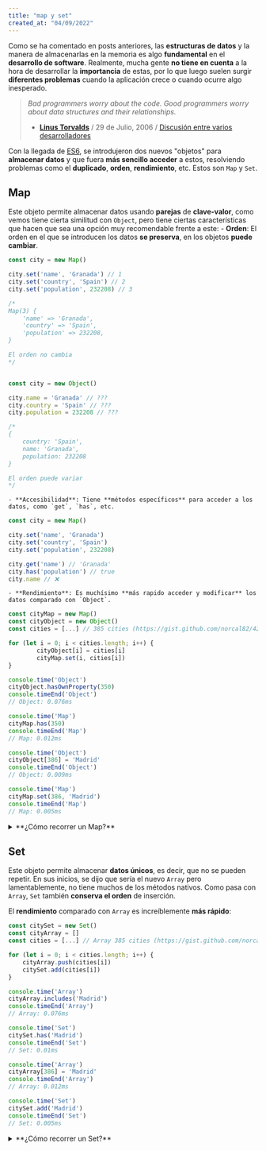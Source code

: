 ```yaml
---
title: "map y set"
created_at: "04/09/2022"
---
```


Como se ha comentado en posts anteriores, las **estructuras de datos** y la manera de almacenarlas en la memoria es algo **fundamental** en el **desarrollo de software**.
Realmente, mucha gente **no tiene en cuenta** a la hora de desarrollar la **importancia** de estas, por lo que luego suelen surgir **diferentes problemas** cuando la aplicación crece o cuando ocurre algo inesperado.

> *Bad programmers worry about the code. Good programmers worry about data structures and their relationships.*
> - **[Linus Torvalds](https://twitter.com/linus__torvalds)** / 29 de Julio, 2006 / [Discusión entre varios desarrolladores](https://lwn.net/Articles/193245/)

Con la llegada de [ES6](https://262.ecma-international.org/6.0/), se introdujeron dos nuevos "objetos" para **almacenar datos** y que fuera **más sencillo acceder** a estos, resolviendo problemas como el **duplicado**, **orden**, **rendimiento**, etc.
Estos son `Map` y `Set`.

## Map

Este objeto permite almacenar datos usando **parejas** de **clave-valor**, como vemos tiene cierta similitud con `Object`, 
pero tiene ciertas características que hacen que sea una opción muy recomendable frente a este: 
    - **Orden**: El orden en el que se introducen los datos **se preserva**, en los objetos **puede cambiar**. 

```javascript 
const city = new Map()

city.set('name', 'Granada') // 1
city.set('country', 'Spain') // 2
city.set('population', 232208) // 3

/*  
Map(3) {
    'name' => 'Granada',
    'country' => 'Spain',
    'population' => 232208,
}

El orden no cambia
*/


const city = new Object()

city.name = 'Granada' // ???
city.country = 'Spain' // ???
city.population = 232208 // ???

/* 
{
    country: 'Spain',
    name: 'Granada',
    population: 232208
}

El orden puede variar
*/
```
    - **Accesibilidad**: Tiene **métodos específicos** para acceder a los datos, como `get`, `has`, etc.

```javascript 
const city = new Map()

city.set('name', 'Granada')
city.set('country', 'Spain') 
city.set('population', 232208) 

city.get('name') // 'Granada'
city.has('population') // true
city.name // ❌
```
    
    - **Rendimiento**: Es muchísimo **más rapido acceder y modificar** los datos comparado con `Object`.

```javascript 
const cityMap = new Map()
const cityObject = new Object()
const cities = [...] // 385 cities (https://gist.github.com/norcal82/42440bd06a67eb7d9616)

for (let i = 0; i < cities.length; i++) {
        cityObject[i] = cities[i]
        cityMap.set(i, cities[i])
}

console.time('Object')
cityObject.hasOwnProperty(350)
console.timeEnd('Object')
// Object: 0.076ms

console.time('Map')
cityMap.has(350)
console.timeEnd('Map')
// Map: 0.012ms

console.time('Object')
cityObject[386] = 'Madrid'
console.timeEnd('Object')
// Object: 0.009ms

console.time('Map')
cityMap.set(386, 'Madrid')
console.timeEnd('Map')
// Map: 0.005ms
```

<details>
    <summary>**¿Cómo recorrer un Map?**</summary>
    <p>Para poder recorrer un objeto `Map`, podemos usar `for..of`, este nos devolverá la **clave y el valor**.</p>

    ```javascript
    for (let [key, value] of cityMap) {
        console.log(key, value)
    }
    ```
</details>

## Set

Este objeto permite almacenar **datos únicos**, es decir, que no se pueden repetir. En sus inicios, se dijo que sería el nuevo `Array` pero lamentablemente, 
no tiene muchos de los métodos nativos.
Como pasa con `Array`, `Set` también **conserva el orden** de inserción.

El **rendimiento** comparado con `Array` es increíblemente **más rápido**: 

```javascript
const citySet = new Set()
const cityArray = []
const cities = [...] // Array 385 cities (https://gist.github.com/norcal82/42440bd06a67eb7d9616)

for (let i = 0; i < cities.length; i++) {
    cityArray.push(cities[i])
    citySet.add(cities[i])
}

console.time('Array')
cityArray.includes('Madrid')
console.timeEnd('Array')
// Array: 0.076ms

console.time('Set')
citySet.has('Madrid')
console.timeEnd('Set')
// Set: 0.01ms

console.time('Array')
cityArray[386] = 'Madrid'
console.timeEnd('Array')
// Array: 0.012ms

console.time('Set')
citySet.add('Madrid')
console.timeEnd('Set')
// Set: 0.005ms
```

<details>
    <summary>**¿Cómo recorrer un Set?**</summary>
    <p>Para poder recorrer un objeto `Set`, podemos usar `for..of`, este nos devolverá el **valor**.</p>

    ```javascript
    for (let city of citySet) {
        console.log(city)
    }
    ```
</details>